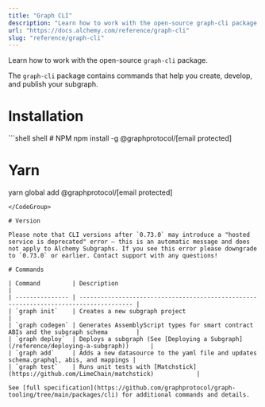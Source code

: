 ```yaml
---
title: "Graph CLI"
description: "Learn how to work with the open-source graph-cli package."
url: "https://docs.alchemy.com/reference/graph-cli"
slug: "reference/graph-cli"
---
```


Learn how to work with the open-source `graph-cli` package.

The `graph-cli` package contains commands that help you create, develop, and publish your subgraph.

# Installation

<CodeGroup>
  ```shell shell
  # NPM
  npm install -g @graphprotocol/[email protected]

  # Yarn
  yarn global add @graphprotocol/[email protected]
  ```
</CodeGroup>

# Version

Please note that CLI versions after `0.73.0` may introduce a "hosted service is deprecated" error — this is an automatic message and does not apply to Alchemy Subgraphs. If you see this error please downgrade to `0.73.0` or earlier. Contact support with any questions!

# Commands

| Command         | Description                                                                           |
| --------------- | ------------------------------------------------------------------------------------- |
| `graph init`    | Creates a new subgraph project                                                        |
| `graph codegen` | Generates AssemblyScript types for smart contract ABIs and the subgraph schema        |
| `graph deploy`  | Deploys a subgraph (See [Deploying a Subgraph](/reference/deploying-a-subgraph))      |
| `graph add`     | Adds a new datasource to the yaml file and updates schema.graphql, abis, and mappings |
| `graph test`    | Runs unit tests with [Matchstick](https://github.com/LimeChain/matchstick)            |

See [full specification](https://github.com/graphprotocol/graph-tooling/tree/main/packages/cli) for additional commands and details.
